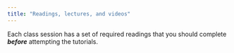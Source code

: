 ```yaml
---
title: "Readings, lectures, and videos"
---
```


 

Each class session has a set of required readings that you should complete ***before*** attempting the tutorials. 
